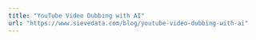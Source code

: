 ---
title: "YouTube Video Dubbing with AI"
url: "https://www.sievedata.com/blog/youtube-video-dubbing-with-ai"
---
